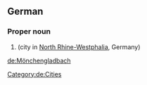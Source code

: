 ==German==
{{wikipedia}}
{{wikipedia|lang=de}}
===Proper noun===
{{de-proper noun}}

# {{l|en|Mönchengladbach}} (city in [[North Rhine-Westphalia]], Germany)

[[Category:de:Cities]]

[[de:Mönchengladbach]]